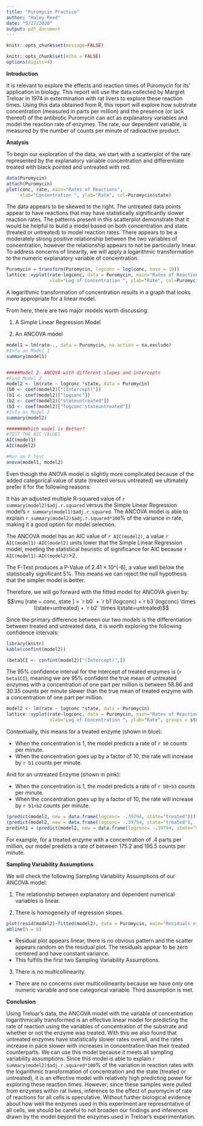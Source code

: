 ```yaml
---
title: "Puromycin Practice"
author: "Haley Reed"
date: "5/27/2020"
output: pdf_document
---
```

```r
knitr::opts_chunk$set(message=FALSE)
```

```r
knitr::opts_chunk$set(echo = FALSE)
options(digits=4)
```

**Introduction**

It is relevant to explore the effects and reaction times of Puromycin for its’ application in biology. This report will use the data collected by Margret Treloar in 1974 in extermination with rat livers to explore these reaction times. Using this data obtained from R, this report will explore how substrate concentration (measured in parts per million) and the presence (or lack thereof) of the antibiotic Puromycin can act as explanatory variables and model the reaction rate of enzymes. The rate, our dependent variable, is measured by the number of counts per minute of radioactive product. 

**Analysis**

To begin our exploration of the data, we start with a scatterplot of the rate represented by the explanatory variable concentration and differentiate treated with black pointed and untreated with red. 
```r
data(Puromycin)
attach(Puromycin)
plot(conc, rate, main="Rates of Reactions",
     xlab="Concentration ", ylab="Rate", col=Puromycin$state)
```

The data appears to be skewed to the right. The untreated data points appear to have reactions that may have statistically significantly slower reaction rates. The patterns present in this scatterplot demonstrate that it would be helpful to build a model based on both concentration and state (treated or untreated) to model reaction rates. There appears to be a moderately strong positive relationship between the two variables of concentration, however the relationship appears to not be particularly linear. To address concerns of linearity, we will apply a logarithmic transformation to the numeric explanatory variable of concentration. 

 
```r
Puromycin = transform(Puromycin, logconc = log(conc, base = 10))
lattice::xyplot(rate~logconc, data = Puromycin, main="Rates of Reactions",
                xlab="Log of Concentration ", ylab="Rate", col=Puromycin$state)
```

A logarithmic transformation of concentration results in a graph that looks more appropriate for a linear model.

From here, there are two major models worth discussing:

1.	A Simple Linear Regression Model

2.	An ANCOVA model

```R
model1 = lm(rate~., data = Puromycin, na.action = na.exclude)
#Info on Model 1
summary(model1)


#####Model 2- ANCOVA with different slopes and intercepts
#Find Model 2
model2 <- lm(rate ~ logconc *state, data = Puromycin)
(b0 <- coef(model2)["(Intercept)"])
(b1 <- coef(model2)["logconc"])
(b2 <- coef(model2)["stateuntreated"])
(b3 <- coef(model2)["logconc:stateuntreated"])
#Info on Model 2
summary(model2)

#######Which model is Better?
#TEST THE AIC VALUES
AIC(model1)
AIC(model2)

#Run an F Test
anova(model1, model2)
```

Even though the ANOVA model is slightly more complicated because of the added categorical value of state (treated versus untreated) we ultimately prefer it for the following reasons: 

It has an adjusted multiple R-squared value of `r summary(model2)$adj.r.squared` versus the Simple Linear Regression model’s `r summary(model1)$adj.r.squared`. The ANCOVA model is able to explain `r summary(model2)$adj.r.squared*100`% of the variance in rate, making it a good option for model selection.

The ANCOVA model has an AIC value of `r AIC(model2)`, a value `r AIC(model1)-AIC(model2)` units lower that the Simple Linear Regression model, meeting the statistical heuristic of significance for AIC because `r AIC(model1)-AIC(model2)`>2. 

The F-Test produces a P-Value of 2.41 × 10^(-6), a value well below the statistically significant 5%. This means we can reject the null hypothesis that the simpler model is better.

Therefore, we will go forward with the fitted model for ANCOVA given by:
$$\mu  [rate ~ conc, state ] = `r b0` + `r b1`(logconc) +`r b3`(logconc) \times I(state=untreated) + `r b2` \times I(state=untreated)$$


Since the primary difference between our two models is the differentiation between treated and untreated data, it is worth exploring the following confidence intervals:

```R
library(knitr)
kable(confint(model2))
```
```R
(beta1CI <- confint(model2)["(Intercept)",])
```

The 95% confidence interval for the intercept of treated enzymes is (`r beta1CI`), meaning we are 95% confident the true mean of untreated enzymes with a concentration of one part per million is between 58.86 and 30.35 counts per minute slower than the true mean of treated enzyme with a concentration of one part per million.

```R
model2 <- lm(rate ~ logconc *state, data = Puromycin)
lattice::xyplot(rate~logconc, data = Puromycin, main="Rates of Reactions",
                xlab="Log of Concentration ", ylab="Rate", groups = state,type = c("p","r"))
```

Contextually, this means for a treated enzyme (shown in blue):

* When the concentration is 1, the model predicts a rate of `r b0` counts per minute. 
* When the concentration goes up by a factor of 10, the rate will increase by `r b1` counts per minute.

And for an untreated Enzyme (shown in pink):

* When the concentration is 1, the model predicts a rate of `r b0+b3` counts per minute. 
* When the concentration goes up by a factor of 10, the rate will increase by `r b1+b2` counts per minute.

```R
(predict(model2, new = data.frame(logconc= -.39794, state="treated")))
(predict(model2, new = data.frame(logconc= -.39794, state="treated"),  interval = "confidence"))
predint1 = (predict(model2, new = data.frame(logconc= -.39794, state="treated"), interval="predict"))
```

For example, for a treated enzyme with a concentration of .4 parts per million, our model predicts a rate of between 175.2 and 195.5 counts per minute.

**Sampling Variability Assumptions**

We will check the following Sampling Variability Assumptions of our ANCOVA model:

1.	The relationship between explanatory and dependent numerical variables is linear.

2.	There is homogeneity of regression slopes.

```R
plot(resid(model2)~fitted(model2), data = Puromycin, main="Residuals of ANCOVA Model", xlab="Fitted Rate Values", ylab="Residuals of Rates")
abline(h = 0)
```

* Residual plot appears linear, there is no obvious pattern and the scatter appears random on the residual plot. The residuals appear to be zero centered and have constant variance.
* This fulfills the first two Sampling Variability Assumptions.

3. There is no multicollinearity. 
* There are no concerns over multicollinearity because we have only one numeric variable and one categorical variable. Third assumption is met.

**Conclusion**

Using Treloar’s data, the ANCOVA model with the variable of concentration logarithmically transformed is an effective linear model for predicting the rate of reaction using the variables of concentration of the substrate and whether or not the enzyme was treated. With this we also found that untreated enzymes have statistically slower rates overall, and the rates increase in pace slower with increases in concentration than their treated counterparts. We can use this model because it meets all sampling variability assumptions. Since this model is able to explain `r summary(model2)$adj.r.squared*100`% of the variation in reaction rates with the logarithmic transformation of concentration and the state (treated or untreated), it is an effective model with relatively high predicting power for exploring these reaction times. However; since these samples were pulled from enzymes within rat livers, inference to the effect of puromycin of rate of reactions for all cells is speculative. Without further biological evidence about how well the enzymes used in this experiment are representative of all cells, we should be careful to not broaden our findings and inferences drawn by the model beyond the enzymes used in Treloar’s experimentation.